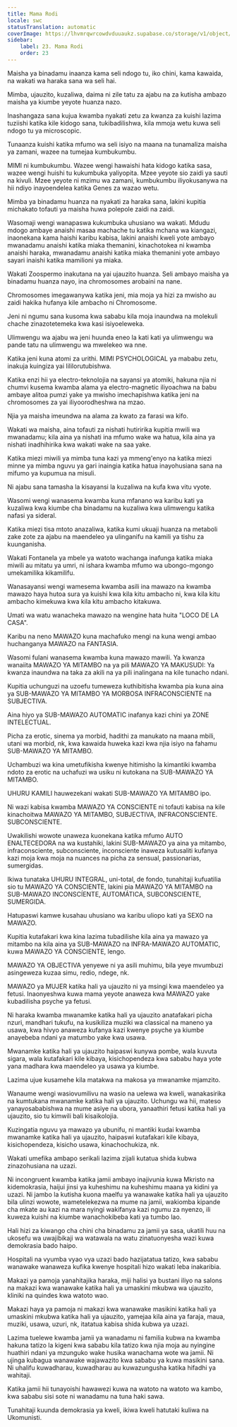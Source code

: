 ```yaml
---
title: Mama Rodi
locale: swc
statusTranslation: automatic
coverImage: https://lhvmrqwrcowdvduuaukz.supabase.co/storage/v1/object/public/strapi-uploads/small_cover-educacion-fundamental.webp-2d51a7828a2b1309555be27f7e2a61a0.webp
sidebar:
    label: 23. Mama Rodi
    order: 23
---
```

Maisha ya binadamu inaanza kama seli ndogo tu, iko chini, kama kawaida, na wakati wa haraka sana wa seli hai.

Mimba, ujauzito, kuzaliwa, daima ni zile tatu za ajabu na za kutisha ambazo maisha ya kiumbe yeyote huanza nazo.

Inashangaza sana kujua kwamba nyakati zetu za kwanza za kuishi lazima tuziishi katika kile kidogo sana, tukibadilishwa, kila mmoja wetu kuwa seli ndogo tu ya microscopic.

Tunaanza kuishi katika mfumo wa seli isiyo na maana na tunamaliza maisha ya zamani, wazee na tumejaa kumbukumbu.

MIMI ni kumbukumbu. Wazee wengi hawaishi hata kidogo katika sasa, wazee wengi huishi tu kukumbuka yaliyopita. Mzee yeyote sio zaidi ya sauti na kivuli. Mzee yeyote ni mzimu wa zamani, kumbukumbu iliyokusanywa na hii ndiyo inayoendelea katika Genes za wazao wetu.

Mimba ya binadamu huanza na nyakati za haraka sana, lakini kupitia michakato tofauti ya maisha huwa polepole zaidi na zaidi.

Wasomaji wengi wanapaswa kukumbuka uhusiano wa wakati. Mdudu mdogo ambaye anaishi masaa machache tu katika mchana wa kiangazi, inaonekana kama haishi karibu kabisa, lakini anaishi kweli yote ambayo mwanadamu anaishi katika miaka themanini, kinachotokea ni kwamba anaishi haraka, mwanadamu anaishi katika miaka themanini yote ambayo sayari inaishi katika mamilioni ya miaka.

Wakati Zoospermo inakutana na yai ujauzito huanza. Seli ambayo maisha ya binadamu huanza nayo, ina chromosomes arobaini na nane.

Chromosomes imegawanywa katika jeni, mia moja ya hizi za mwisho au zaidi hakika hufanya kile ambacho ni Chromosome.

Jeni ni ngumu sana kusoma kwa sababu kila moja inaundwa na molekuli chache zinazotetemeka kwa kasi isiyoeleweka.

Ulimwengu wa ajabu wa jeni huunda eneo la kati kati ya ulimwengu wa pande tatu na ulimwengu wa mwelekeo wa nne.

Katika jeni kuna atomi za urithi. MIMI PSYCHOLOGICAL ya mababu zetu, inakuja kuingiza yai lililorutubishwa.

Katika enzi hii ya electro-teknolojia na sayansi ya atomiki, hakuna njia ni chumvi kusema kwamba alama ya electro-magnetic iliyoachwa na babu ambaye alitoa pumzi yake ya mwisho imechapishwa katika jeni na chromosomes za yai iliyoorodheshwa na mzao.

Njia ya maisha imeundwa na alama za kwato za farasi wa kifo.

Wakati wa maisha, aina tofauti za nishati hutiririka kupitia mwili wa mwanadamu; kila aina ya nishati ina mfumo wake wa hatua, kila aina ya nishati inadhihirika kwa wakati wake na saa yake.

Katika miezi miwili ya mimba tuna kazi ya mmeng'enyo na katika miezi minne ya mimba nguvu ya gari inaingia katika hatua inayohusiana sana na mifumo ya kupumua na misuli.

Ni ajabu sana tamasha la kisayansi la kuzaliwa na kufa kwa vitu vyote.

Wasomi wengi wanasema kwamba kuna mfanano wa karibu kati ya kuzaliwa kwa kiumbe cha binadamu na kuzaliwa kwa ulimwengu katika nafasi ya sideral.

Katika miezi tisa mtoto anazaliwa, katika kumi ukuaji huanza na metaboli zake zote za ajabu na maendeleo ya ulinganifu na kamili ya tishu za kuunganisha.

Wakati Fontanela ya mbele ya watoto wachanga inafunga katika miaka miwili au mitatu ya umri, ni ishara kwamba mfumo wa ubongo-mgongo umekamilika kikamilifu.

Wanasayansi wengi wamesema kwamba asili ina mawazo na kwamba mawazo haya hutoa sura ya kuishi kwa kila kitu ambacho ni, kwa kila kitu ambacho kimekuwa kwa kila kitu ambacho kitakuwa.

Umati wa watu wanacheka mawazo na wengine hata huita "LOCO DE LA CASA".

Karibu na neno MAWAZO kuna machafuko mengi na kuna wengi ambao huchanganya MAWAZO na FANTASIA.

Wasomi fulani wanasema kwamba kuna mawazo mawili. Ya kwanza wanaiita MAWAZO YA MITAMBO na ya pili MAWAZO YA MAKUSUDI: Ya kwanza inaundwa na taka za akili na ya pili inalingana na kile tunacho ndani.

Kupitia uchunguzi na uzoefu tumeweza kuthibitisha kwamba pia kuna aina ya SUB-MAWAZO YA MITAMBO YA MORBOSA INFRACONSCIENTE na SUBJECTIVA.

Aina hiyo ya SUB-MAWAZO AUTOMATIC inafanya kazi chini ya ZONE INTELECTUAL.

Picha za erotic, sinema ya morbid, hadithi za manukato na maana mbili, utani wa morbid, nk, kwa kawaida huweka kazi kwa njia isiyo na fahamu SUB-MAWAZO YA MITAMBO.

Uchambuzi wa kina umetufikisha kwenye hitimisho la kimantiki kwamba ndoto za erotic na uchafuzi wa usiku ni kutokana na SUB-MAWAZO YA MITAMBO.

UHURU KAMILI hauwezekani wakati SUB-MAWAZO YA MITAMBO ipo.

Ni wazi kabisa kwamba MAWAZO YA CONSCIENTE ni tofauti kabisa na kile kinachoitwa MAWAZO YA MITAMBO, SUBJECTIVA, INFRACONSCIENTE. SUBCONSCIENTE.

Uwakilishi wowote unaweza kuonekana katika mfumo AUTO ENALTECEDORA na wa kustahiki, lakini SUB-MAWAZO ya aina ya mitambo, infraconsciente, subconsciente, inconsciente inaweza kutusaliti kufanya kazi moja kwa moja na nuances na picha za sensual, passionarias, sumergidas.

Ikiwa tunataka UHURU INTEGRAL, uni-total, de fondo, tunahitaji kufuatilia sio tu MAWAZO YA CONSCIENTE, lakini pia MAWAZO YA MITAMBO na SUB-MAWAZO INCONSCÍENTE, AUTOMÁTICA, SUBCONSCIENTE, SUMERGIDA.

Hatupaswi kamwe kusahau uhusiano wa karibu uliopo kati ya SEXO na MAWAZO.

Kupitia kutafakari kwa kina lazima tubadilishe kila aina ya mawazo ya mitambo na kila aina ya SUB-MAWAZO na INFRA-MAWAZO AUTOMATIC, kuwa MAWAZO YA CONSCIENTE, lengo.

MAWAZO YA OBJECTIVA yenyewe ni ya asili muhimu, bila yeye mvumbuzi asingeweza kuzaa simu, redio, ndege, nk.

MAWAZO ya MUJER katika hali ya ujauzito ni ya msingi kwa maendeleo ya fetusi. Inaonyeshwa kuwa mama yeyote anaweza kwa MAWAZO yake kubadilisha psyche ya fetusi.

Ni haraka kwamba mwanamke katika hali ya ujauzito anatafakari picha nzuri, mandhari tukufu, na kusikiliza muziki wa classical na maneno ya usawa, kwa hivyo anaweza kufanya kazi kwenye psyche ya kiumbe anayebeba ndani ya matumbo yake kwa usawa.

Mwanamke katika hali ya ujauzito haipaswi kunywa pombe, wala kuvuta sigara, wala kutafakari kile kibaya, kisichopendeza kwa sababu haya yote yana madhara kwa maendeleo ya usawa ya kiumbe.

Lazima ujue kusamehe kila matakwa na makosa ya mwanamke mjamzito.

Wanaume wengi wasiovumilivu na wasio na uelewa wa kweli, wanakasirika na kumtukana mwanamke katika hali ya ujauzito. Uchungu wa hii, mateso yanayosababishwa na mume asiye na ubora, yanaathiri fetusi katika hali ya ujauzito, sio tu kimwili bali kisaikolojia.

Kuzingatia nguvu ya mawazo ya ubunifu, ni mantiki kudai kwamba mwanamke katika hali ya ujauzito, haipaswi kutafakari kile kibaya, kisichopendeza, kisicho usawa, kinachochukiza, nk.

Wakati umefika ambapo serikali lazima zijali kutatua shida kubwa zinazohusiana na uzazi.

Ni incongruent kwamba katika jamii ambayo inajivunia kuwa Mkristo na kidemokrasia, haijui jinsi ya kuheshimu na kuheshimu maana ya kidini ya uzazi. Ni jambo la kutisha kuona maelfu ya wanawake katika hali ya ujauzito bila ulinzi wowote, wametelekezwa na mume na jamii, wakiomba kipande cha mkate au kazi na mara nyingi wakifanya kazi ngumu za nyenzo, ili kuweza kuishi na kiumbe wanachokibeba kati ya tumbo lao.

Hali hizi za kiwango cha chini cha binadamu za jamii ya sasa, ukatili huu na ukosefu wa uwajibikaji wa watawala na watu zinatuonyesha wazi kuwa demokrasia bado haipo.

Hospitali na vyumba vyao vya uzazi bado hazijatatua tatizo, kwa sababu wanawake wanaweza kufika kwenye hospitali hizo wakati leba inakaribia.

Makazi ya pamoja yanahitajika haraka, miji halisi ya bustani iliyo na salons na makazi kwa wanawake katika hali ya umaskini mkubwa wa ujauzito, kliniki na quindes kwa watoto wao.

Makazi haya ya pamoja ni makazi kwa wanawake masikini katika hali ya umaskini mkubwa katika hali ya ujauzito, yamejaa kila aina ya faraja, maua, muziki, usawa, uzuri, nk, itatatua kabisa shida kubwa ya uzazi.

Lazima tuelewe kwamba jamii ya wanadamu ni familia kubwa na kwamba hakuna tatizo la kigeni kwa sababu kila tatizo kwa njia moja au nyingine huathiri ndani ya mzunguko wake husika wanachama wote wa jamii. Ni ujinga kubagua wanawake wajawazito kwa sababu ya kuwa masikini sana. Ni uhalifu kuwadharau, kuwadharau au kuwazungusha katika hifadhi ya wahitaji.

Katika jamii hii tunayoishi hawawezi kuwa na watoto na watoto wa kambo, kwa sababu sisi sote ni wanadamu na tuna haki sawa.

Tunahitaji kuunda demokrasia ya kweli, ikiwa kweli hatutaki kuliwa na Ukomunisti.

